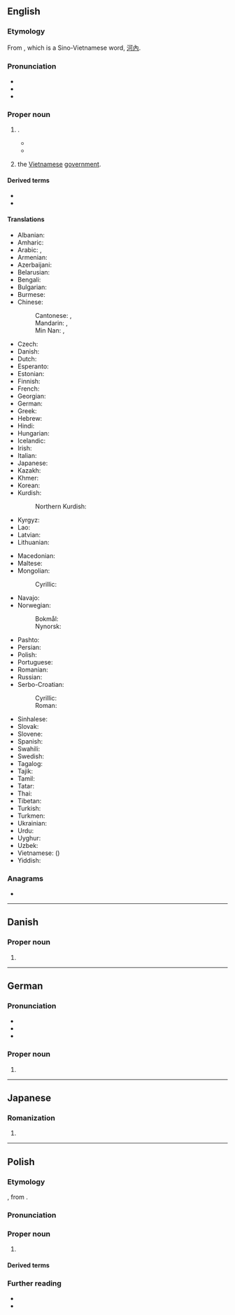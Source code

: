 {{also|Hanói|Hanoï|Hà Nội}}
==English==
{{wikipedia}}

===Etymology===
From {{bor|en|vi|Hà Nội}}, which is a Sino-Vietnamese word, [[河內]].

===Pronunciation===
* {{IPA|en|/hɑːˈnɔɪ/|/hæˈnɔɪ/}}
* {{audio|en|LL-Q1860 (eng)-Vealhurl-Hanoi.wav |Audio (UK)}}
* {{rhymes|en|ɔɪ|s=2}}

===Proper noun===
{{en-proper noun}}

# {{place|en|capital city|c/Vietnam}}.
#* {{quote-journal|en|year=1959|month=December|title=Talking of Trains: Five trains to '''Hanoi'''|journal=Trains Illustrated|page=579|text=If you have seventeen days and £168 to spare, can satisfy the Iron Curtain authorities of your ''bona fides'' and your taste runs to marathon rail travel, you can now board the "Night Ferry" at Victoria and ride across the whole of Europe and Asia to '''Hanoi''', capital of North Viet-Nam, changing carriage only at Brussels, Berlin, Moscow and Pekin.}}
#* {{quote-book
|en
|year=1999
|last=McCain
|first=John
|authorlink=John McCain
|title={{w|Faith of My Fathers}}
|url=https://archive.org/details/faithofmyfathersmcc00mcca/
|location=[[New York]]
|publisher={{w|Random House}}
|ISBN=0-375-50191-6
|LCCN=99-13496
|OCLC=951357288
|page=285
|pageurl=https://archive.org/details/faithofmyfathersmcc00mcca/page/285/
|text=YOUR SON WAS SERIOUSLY WOUNDED WHEN SHOT DOWN IN '''HANOI''' BUT HAS MADE FINE RECOVERY AND NOW, ACCORDING THIS GROUP, LOOKS "QUITE WELL." HE HAS BEEN EVERYTHING YOU WANT YOUR SON TO BE AND HAS STOOD UP MANFULLY AGAINST ALL EFFORTS TO PERSUADE HIM TO UTTER TRAITOROUS STATEMENTS.}}
# {{lb|en|metonym}} the [[Vietnamese]] [[government]].

====Derived terms====
* {{l|en|Hanoian}}
* {{l|en|Tower of Hanoi}}

====Translations====
{{trans-top|capital of Vietnam}}
* Albanian: {{t|sq|Hanoi}}
* Amharic: {{t|am|ሀኖይ}}
* Arabic: {{t|ar|هَانُوي|f|tr=hanūy}}, {{t|ar|هَانُوي|f|tr=hanoy}}
* Armenian: {{t|hy|Հանոյ}}
* Azerbaijani: {{t|az|Hanoy}}
* Belarusian: {{t|be|Хано́й|m}}
* Bengali: {{t|bn|হ্যানয়}}
* Bulgarian: {{t|bg|Хано́й|m}}
* Burmese: {{t|my|ဟာနွိုင်း}}
* Chinese:
*: Cantonese: {{t+|yue|河內}}, {{t|yue|河内|tr=ho4 noi6}}
*: Mandarin: {{t+|cmn|河內}}, {{t+|cmn|河内|tr=Hénèi}}
*: Min Nan: {{t|nan|河內}}, {{t|nan|河内|tr=Hô-lāi}}
* Czech: {{t+|cs|Hanoj|m}}
* Danish: {{t|da|Hanoi|n}}
* Dutch: {{t+|nl|Hanoi|n}}
* Esperanto: {{t+|eo|Hanojo}}
* Estonian: {{t+|et|Hanoi}}
* Finnish: {{t+|fi|Hanoi}}
* French: {{t+|fr|Hanoï|f}}
* Georgian: {{t|ka|ჰანოი}}
* German: {{t+|de|Hanoi|n}}
* Greek: {{t+|el|Ανόι|n}}
* Hebrew: {{t|he|האנוי|f}}
* Hindi: {{t|hi|हनोई|m}}
* Hungarian: {{t+|hu|Hanoi}}
* Icelandic: {{t|is|Hanoí}}
* Irish: {{t|ga|Hanáí|f}}
* Italian: {{t+|it|Hanoi}}
* Japanese: {{t+|ja|ハノイ|tr=Hanoi}}
* Kazakh: {{t|kk|Ханой}}
* Khmer: {{t+|km|ហាណូយ}}
* Korean: {{t+|ko|^하노이}}
* Kurdish:
*: Northern Kurdish: {{t|kmr|Hanoi}}
* Kyrgyz: {{t+|ky|Ханой}}
* Lao: {{t|lo|ຮ່າໂນຍ}}
* Latvian: {{t|lv|Hanoja|f}}
* Lithuanian: {{t|lt|Hanojus|m}}
{{trans-mid}}
* Macedonian: {{t|mk|Ханој|m}}
* Maltese: {{t|mt|Ħanoj}}
* Mongolian:
*: Cyrillic: {{t|mn|Ханой}}
* Navajo: {{t|nv|Hanóii}}
* Norwegian:
*: Bokmål: {{t|nb|Hanoi}}
*: Nynorsk: {{t|nn|Hanoi}}
* Pashto: {{t|ps|هانوى|m|tr=hānóy}}
* Persian: {{t|fa|هانوی|tr=hânuy}}
* Polish: {{t+|pl|Hanoi|n}}
* Portuguese: {{t|pt|Hanói|f}}
* Romanian: {{t+|ro|Hanoi}}
* Russian: {{t+|ru|Хано́й|m}}
* Serbo-Croatian:
*: Cyrillic: {{t|sh|Ханој|m}}
*: Roman: {{t|sh|Hanoj|m}}
* Sinhalese: {{t|si|හැනෝයි}}
* Slovak: {{t+|sk|Hanoj|m}}
* Slovene: {{t|sl|Hanoj|m}}
* Spanish: {{t+|es|Hanói|f}}
* Swahili: {{t|sw|Hanoi}}
* Swedish: {{t+|sv|Hanoi|n}}
* Tagalog: {{t|tl|Hanoi}}
* Tajik: {{t|tg|Ҳаной}}
* Tamil: {{t|ta|ஹனோய்}}
* Tatar: {{t|tt|Ханой}}
* Thai: {{t+|th|ฮานอย}}
* Tibetan: {{t|bo|ཧེ་ནོ}}
* Turkish: {{t|tr|Hanoi}}
* Turkmen: {{t|tk|Hanoý}}
* Ukrainian: {{t|uk|Хано́й|m}}
* Urdu: {{t|ur|ہنوئی|m|tr=hanoī}}
* Uyghur: {{t|ug|خانوي}}
* Uzbek: {{t|uz|Xanoy}}
* Vietnamese: {{t+|vi|Hà Nội}} ({{t+|vi|河內}})
* Yiddish: {{t|yi|האַנוי|n}}
{{trans-bottom}}

===Anagrams===
* {{anagrams|en|a=ahino|Nihoa}}

----

==Danish==

===Proper noun===
{{head|da|proper noun}}

# {{place|da|capital city|c/Vietnam|t1=Hanoi}}

----

==German==

===Pronunciation===
* {{IPA|de|/haˈnɔʏ̯/}}
* {{audio|de|De-Hanoi.ogg|Audio}}
* {{homophones|de|ha noi}}

===Proper noun===
{{de-proper noun|toponym}}

# {{place|de|capital city|c/Vietnam|t1=Hanoi}}

----

==Japanese==

===Romanization===
{{ja-romaji}}

# {{ja-romanization of|ハノイ}}

----

==Polish==
{{wp|lang=pl}}

===Etymology===
{{bor+|pl|vi|Hà Nội}}, from {{der|pl|zh|河內}}.

===Pronunciation===
{{pl-p|Hanoj|h=Ha.noi|a=LL-Q809 (pol)-Olaf-Hanoi.wav}}

===Proper noun===
{{pl-proper noun|n|indecl=yes}}

# {{place|pl|capital city|c/Vietnam|t1=Hanoi}}

====Derived terms====
{{col3|pl|title=adjective|hanojski}}
{{col3|pl|title=nouns|hanojczyk|hanojka}}

===Further reading===
* {{R:pl:WSJP}}
* {{R:pl:PWN}}

{{C|pl|Exonyms}}